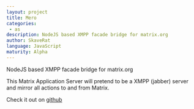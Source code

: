 ```yaml
---
layout: project
title: Mero
categories: 
 - as
description: NodeJS based XMPP facade bridge for matrix.org
author: SkaveRat
language: JavaScript
maturity: Alpha
---
```


NodeJS based XMPP facade bridge for matrix.org

This Matrix Application Server will pretend to be a XMPP (jabber) server and mirror all actions to and from Matrix.

Check it out on [github](https://github.com/SkaveRat/mero)
